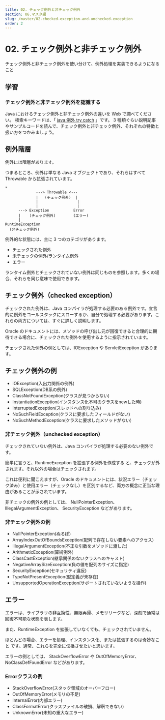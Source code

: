 ```yaml
---
title: 02. チェック例外と非チェック例外
section: 06.マスタ編
slug: /master/02-checked-exception-and-unchecked-exception
order: 2
---
```


# 02. チェック例外と非チェック例外

<p class="goal">
  チェック例外と非チェック例外を使い分けて、例外処理を実装できるようになること
</p>

## 学習

### チェック例外と非チェック例外を認識する

Java におけるチェック例外と非チェック例外の違いを Web で調べてください。
検索キーワードは、「 [java 例外 try catch](https://www.google.com/search?q=java+例外+try+catch) 」です。
3 種類ぐらい説明記事やサンプルコードを読んで、チェック例外と非チェック例外、それぞれの特徴と扱い方をつかみましょう。

## 例外階層

例外には階層があります。

つまるところ、例外は単なる Java オブジェクトであり、それらはすべて Throwable から拡張されています。

```console
*
              ---> Throwable <---
              |   (チェック例外)  |
              |                  |
              |                  |
      ---> Exception           Error
      |    (チェック例外)        (エラー)
      |
RuntimeException
  (非チェック例外)
```

例外的な状態には、主に 3 つのカテゴリがあります。

- チェックされた例外
- 未チェックの例外/ランタイム例外
- エラー

ランタイム例外とチェックされていない例外は同じものを参照します。多くの場合、それらを同じ意味で使用できます。

## チェック例外（checked exception）

チェックされた例外は、Java コンパイラが処理する必要のある例外です。宣言的に例外をコールスタックにスローするか、自分で処理する必要があります。これらの両方については、すぐに詳しく説明します。

Oracle のドキュメントには、メソッドの呼び出し元が回復できると合理的に期待できる場合に、チェックされた例外を使用するように指示されています。

チェックされた例外の例としては、IOException や ServletException があります。

## チェック例外の例

- IOException(入出力関係の例外)
- SQLException(DB系の例外)
- ClassNotFoundException(クラスが見つからない)
- InstantiationException(インスタンス化不可のクラスをnewした時)
- InterruptedException(スレッドへの割り込み)
- NoSuchFieldException(クラスに要求したフィールドがない)
- NoSuchMethodException(クラスに要求したメソッドがない)

### 非チェック例外（unchecked exception）

チェックされていない例外は、Java コンパイラが処理する必要のない例外です。

簡単に言うと、RuntimeException を拡張する例外を作成する と、チェックが外されます。それ以外の場合はチェックされます。

これは便利に聞こえますが、Oracle のドキュメントには、状況エラー（チェック済み）と使用エラー（チェックなし）を区別するなど、両方の概念に正当な理由があることが示されています。

非チェックの例外の例としては、 NullPointerException、 IllegalArgumentException、 SecurityException などがあります。

### 非チェック例外の例

- NullPointerException(ぬるぽ)
- ArrayIndexOutOfBoundsException(配列で存在しない要素へのアクセス)
- IllegalArgumentException(不正な引数をメソッドに渡した)
- ArithmeticException(算術例外)
- ClassCastException(継承関係のないクラスへのキャスト)
- NegativeArraySizeException(負の値を配列のサイズに指定)
- SecurityException(セキュリティ違反)
- TypeNotPresentException(型定義が未存在)
- UnsupportedOperationException(サポートされていないような操作)

## エラー

エラーは、ライブラリの非互換性、無限再帰、メモリリークなど、深刻で通常は回復不可能な状態を表します。

また、RuntimeException を拡張していなくても、チェックされていません。

ほとんどの場合、エラーを処理、インスタンス化、または拡張するのは奇妙なこと です。通常、これらを完全に伝播させたいと思います。

エラーの例としては、 StackOverflowError や OutOfMemoryError、NoClassDefFoundError などがあります。

### Errorクラスの例

- StackOverflowError(スタック領域のオーバーフロー)
- OutOfMemoryError(メモリの不足)
- InternalError(内部エラー)
- ClassFormatError(クラスファイルの破損、解釈できない)
- UnknownError(未知の重大なエラー)
